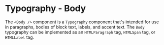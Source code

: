 
<Meta of={Stories} title="Typography/Body/Docs" />

# Typography - Body

The `<Body />` component is a `Typography` component that's intended for use in paragraphs, bodies of block text, labels, and accent text.
The `Body` typography can be implemented as an `HTMLParagraph` tag, `HTMLSpan` tag, or `HTMLLabel` tag.

<Canvas of={Stories.BodyMain} />
